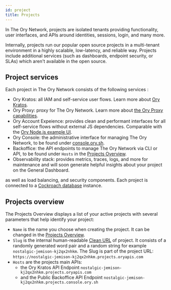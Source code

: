 ```yaml
---
id: project
title: Projects
---
```


In The Ory Network, projects are isolated tenants providing functionality, user interfaces, and APIs around identities, sessions,
login, and many more.

Internally, projects run our popular open source projects in a multi-tenant environment in a highly scalable, low-latency, and
reliable way. Projects include additional services (such as dashboards, endpoint security, or SLAs) which aren't available in the
open source.

## Project services

Each project in The Ory Network consists of the following services :

- Ory Kratos: all IAM and self-service user flows. Learn more about [Ory Kratos](https://www.ory.sh/kratos/docs/).
- Ory Proxy: proxy for The Ory Network. Learn more about [the Ory Proxy capabilities](https://www.ory.sh/docs/guides/proxy).
- Ory Account Expeience: provides clean and performant interfaces for all self-service flows without external JS dependencies.
  Comparable with the [Ory Node.js example UI](https://github.com/ory/kratos-selfservice-ui-node).
- Ory Console: the administrative interface for managing The Ory Network, to be found under
  [console.ory.sh](https://console.ory.sh/).
- Backoffice: the API endpoints to manage The Ory Network via CLI or API, to be found under `Hosts` in the
  [Projects Overview](#projects-overview).
- Observability stack: provides metrics, traces, logs, and more for maintenance and will soon generate helpful insights about your
  project on the General Dashboard.

as well as load balancing, and security components. Each project is connected to a
[Cockroach database](https://www.cockroachlabs.com/docs/stable/frequently-asked-questions.html#what-is-cockroachdb) instance.

## Projects overview

The Projects Overview displays a list of your active projects with several parameters that help identify your project:

- `Name` is the name you choose when creating the project. It can be changed in the
  [Projects Overview](https://console.ory.sh/projects/list).
- `Slug` is the internal human-readable [Clean URL](https://en.wikipedia.org/wiki/Clean_URL#Slug) of project. It consists of a
  randomly generated word pair and a random string for example `nostalgic-jemison-kj2qx2nhkm`. The Slug is part of the project
  URL: `https://nostalgic-jemison-kj2qx2nhkm.projects.oryapis.com`
- `Hosts` are the projects main APIs:
  - the Ory Kratos API Endpoint `nostalgic-jemison-kj2qx2nhkm.projects.oryapis.com`
  - and the Public Backoffice API Endpoint `nostalgic-jemison-kj2qx2nhkm.projects.console.ory.sh`

